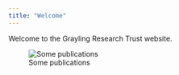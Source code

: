 ```yaml
---
title: "Welcome"
---
```


Welcome to the Grayling Research Trust website.

![Some publications](images/publications.png)
